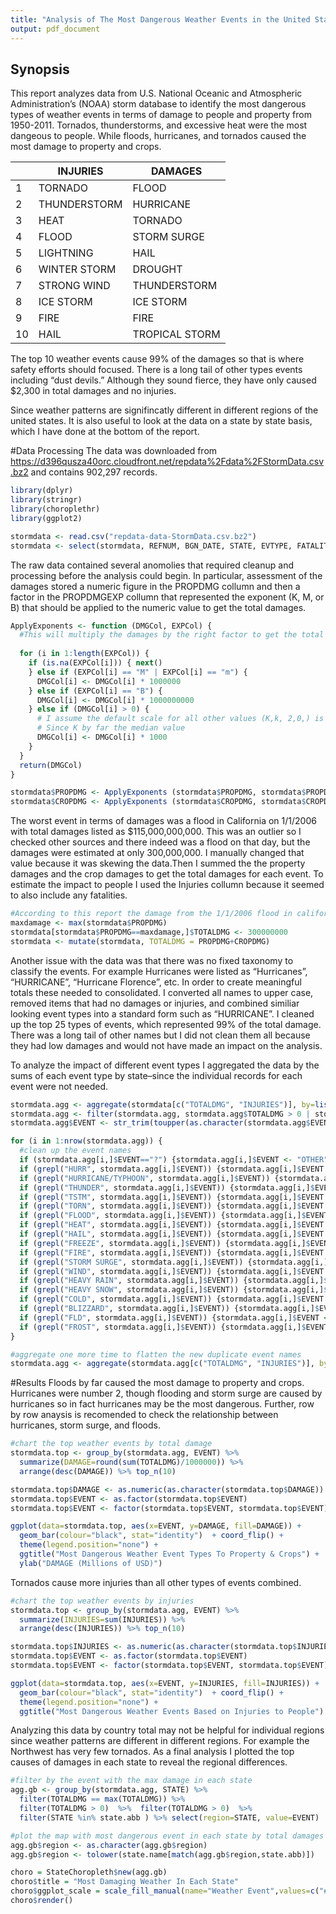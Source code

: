 ```yaml
---
title: "Analysis of The Most Dangerous Weather Events in the United States Since 1950"
output: pdf_document
---
```

## Synopsis
This report analyzes data from U.S. National Oceanic and Atmospheric Administration's (NOAA) storm database to identify the most dangerous types of weather events in terms of damage to people and property from 1950-2011. Tornados, thunderstorms, and excessive heat were the most dangeous to people. While floods, hurricanes, and tornados caused the most damage to property and crops.

| |    INJURIES  | DAMAGES         | 
|-|--------------|-----------------|
|1|       TORNADO| FLOOD           |
|2|  THUNDERSTORM|  HURRICANE      |
|3|          HEAT|  TORNADO        |
|4|         FLOOD|  STORM SURGE    |
|5|     LIGHTNING|  HAIL           |
|6|  WINTER STORM|  DROUGHT        |
|7|   STRONG WIND|  THUNDERSTORM   |
|8|     ICE STORM|   ICE STORM     |
|9|          FIRE|    FIRE         |
|10|         HAIL|   TROPICAL STORM|

The top 10 weather events cause 99% of the damages so that is where safety efforts should focused. There is a long tail of other types events including "dust devils." Although they sound fierce, they have only caused $2,300 in total  damages and no injuries. 

Since weather patterns are signifincatly different in different regions of the united states. It is also useful to look at the data on a state by state basis, which I have done at the bottom of the report. 

#Data Processing
The data was downloaded from <https://d396qusza40orc.cloudfront.net/repdata%2Fdata%2FStormData.csv.bz2> and contains 902,297 records. 

``` r
library(dplyr)
library(stringr)
library(choroplethr)
library(ggplot2)

stormdata <- read.csv("repdata-data-StormData.csv.bz2")
stormdata <- select(stormdata, REFNUM, BGN_DATE, STATE, EVTYPE, FATALITIES,INJURIES, PROPDMG, PROPDMGEXP, CROPDMG, CROPDMGEXP)
```

The raw data contained several anomolies that required cleanup and processing before the analysis could begin. In particular, assessment of the damages stored a numeric figure in the PROPDMG collumn and then a factor in the PROPDMGEXP collumn that represented the exponent (K, M, or B) that should be applied to the numeric value to get the total damages. 

``` r
ApplyExponents <- function (DMGCol, EXPCol) {
  #This will multiply the damages by the right factor to get the total damages
  
  for (i in 1:length(EXPCol)) {
    if (is.na(EXPCol[i])) { next()
    } else if (EXPCol[i] == "M" | EXPCol[i] == "m") {
      DMGCol[i] <- DMGCol[i] * 1000000
    } else if (EXPCol[i] == "B") {
      DMGCol[i] <- DMGCol[i] * 1000000000
    } else if (DMGCol[i] > 0) {
      # I assume the default scale for all other values (K,k, 2,0,) is thousands 
      # Since K by far the median value
      DMGCol[i] <- DMGCol[i] * 1000
    }
  }
  return(DMGCol)
}

stormdata$PROPDMG <- ApplyExponents (stormdata$PROPDMG, stormdata$PROPDMGEXP)
stormdata$CROPDMG <- ApplyExponents (stormdata$CROPDMG, stormdata$CROPDMGEXP)
```

The worst event in terms of damages was a flood in California on 1/1/2006 with total damages listed as $115,000,000,000. This was an outlier so I checked other sources and there indeed was a flood on that day, but the damages were estimated at only 300,000,000. I manually changed that value because it was skewing the data.Then I summed the the property damages and the crop damages to get the total damages for each event. To estimate the impact to people I used the Injuries collumn because it seemed to also include any fatalities. 

``` r
#According to this report the damage from the 1/1/2006 flood in california was $300M USD
maxdamage <- max(stormdata$PROPDMG)
stormdata[stormdata$PROPDMG==maxdamage,]$TOTALDMG <- 300000000
stormdata <- mutate(stormdata, TOTALDMG = PROPDMG+CROPDMG)
```

Another issue with the data was that there was no fixed taxonomy to classify the events. For example Hurricanes were listed as "Hurricanes", "HURRICANE", "Hurricane Florence", etc. In order to create meaningful totals these needed to consolidated. I converted all names to upper case, removed items that had no damages or injuries, and combined similiar looking event types into a standard form such as "HURRICANE". I cleaned up the top 25 types of events, which represented 99% of the total damage. There was a long tail of other names but I  did not clean them all because they had low damages and would not have made an impact on the analysis. 

To analyze the impact of different event types I aggregated the data by the sums of each event type by state--since the individual records for each event were not needed.

``` r
stormdata.agg <- aggregate(stormdata[c("TOTALDMG", "INJURIES")], by=list(EVENT=stormdata$EVTYPE, STATE=stormdata$STATE), FUN="sum")
stormdata.agg <- filter(stormdata.agg, stormdata.agg$TOTALDMG > 0 | stormdata.agg$INJURIES > 0)
stormdata.agg$EVENT <- str_trim(toupper(as.character(stormdata.agg$EVENT)))

for (i in 1:nrow(stormdata.agg)) {
  #clean up the event names
  if (stormdata.agg[i,]$EVENT=="?") {stormdata.agg[i,]$EVENT <- "OTHER"}
  if (grepl("HURR", stormdata.agg[i,]$EVENT)) {stormdata.agg[i,]$EVENT <- "HURRICANE"}
  if (grepl("HURRICANE/TYPHOON", stormdata.agg[i,]$EVENT)) {stormdata.agg[i,]$EVENT <- "HURRICANE"}
  if (grepl("THUNDER", stormdata.agg[i,]$EVENT)) {stormdata.agg[i,]$EVENT <- "THUNDERSTORM"}
  if (grepl("TSTM", stormdata.agg[i,]$EVENT)) {stormdata.agg[i,]$EVENT <- "THUNDERSTORM"}
  if (grepl("TORN", stormdata.agg[i,]$EVENT)) {stormdata.agg[i,]$EVENT <- "TORNADO"}
  if (grepl("FLOOD", stormdata.agg[i,]$EVENT)) {stormdata.agg[i,]$EVENT <- "FLOOD"}
  if (grepl("HEAT", stormdata.agg[i,]$EVENT)) {stormdata.agg[i,]$EVENT <- "HEAT"}
  if (grepl("HAIL", stormdata.agg[i,]$EVENT)) {stormdata.agg[i,]$EVENT <- "HAIL"}
  if (grepl("FREEZE", stormdata.agg[i,]$EVENT)) {stormdata.agg[i,]$EVENT <- "FREEZE"}
  if (grepl("FIRE", stormdata.agg[i,]$EVENT)) {stormdata.agg[i,]$EVENT <- "FIRE"}
  if (grepl("STORM SURGE", stormdata.agg[i,]$EVENT)) {stormdata.agg[i,]$EVENT <- "STORM SURGE"}
  if (grepl("WIND", stormdata.agg[i,]$EVENT)) {stormdata.agg[i,]$EVENT <- "STRONG WIND"}
  if (grepl("HEAVY RAIN", stormdata.agg[i,]$EVENT)) {stormdata.agg[i,]$EVENT <- "HEAVY RAIN"}
  if (grepl("HEAVY SNOW", stormdata.agg[i,]$EVENT)) {stormdata.agg[i,]$EVENT <- "HEAVY SNOW"}
  if (grepl("COLD", stormdata.agg[i,]$EVENT)) {stormdata.agg[i,]$EVENT <- "EXTREME COLD"}
  if (grepl("BLIZZARD", stormdata.agg[i,]$EVENT)) {stormdata.agg[i,]$EVENT <- "WINTER STORM"}
  if (grepl("FLD", stormdata.agg[i,]$EVENT)) {stormdata.agg[i,]$EVENT <- "FLOOD"}
  if (grepl("FROST", stormdata.agg[i,]$EVENT)) {stormdata.agg[i,]$EVENT <- "FROST"}
}

#aggregate one more time to flatten the new duplicate event names
stormdata.agg <- aggregate(stormdata.agg[c("TOTALDMG", "INJURIES")], by=list(EVENT=stormdata.agg$EVENT, STATE=stormdata.agg$STATE), FUN="sum")
```

#Results
Floods by far caused the most damage to property and crops. Hurricanes were number 2, though flooding and storm surge are caused by hurricanes so in fact hurricanes may be the most dangerous. Further, row by row anaysis is recomended to check the relationship between hurricanes, storm surge, and floods.

``` r
#chart the top weather events by total damage
stormdata.top <- group_by(stormdata.agg, EVENT) %>% 
  summarize(DAMAGE=round(sum(TOTALDMG)/1000000)) %>% 
  arrange(desc(DAMAGE)) %>% top_n(10) 

stormdata.top$DAMAGE <- as.numeric(as.character(stormdata.top$DAMAGE))
stormdata.top$EVENT <- as.factor(stormdata.top$EVENT)
stormdata.top$EVENT <- factor(stormdata.top$EVENT, stormdata.top$EVENT)

ggplot(data=stormdata.top, aes(x=EVENT, y=DAMAGE, fill=DAMAGE)) +
  geom_bar(colour="black", stat="identity")  + coord_flip() + 
  theme(legend.position="none") + 
  ggtitle("Most Dangerous Weather Event Types To Property & Crops") +
  ylab("DAMAGE (Millions of USD)")
```

Tornados cause more injuries than all other types of events combined.  

``` r
#chart the top weather events by injuries
stormdata.top <- group_by(stormdata.agg, EVENT) %>% 
  summarize(INJURIES=sum(INJURIES)) %>% 
  arrange(desc(INJURIES)) %>% top_n(10) 

stormdata.top$INJURIES <- as.numeric(as.character(stormdata.top$INJURIES))
stormdata.top$EVENT <- as.factor(stormdata.top$EVENT)
stormdata.top$EVENT <- factor(stormdata.top$EVENT, stormdata.top$EVENT)

ggplot(data=stormdata.top, aes(x=EVENT, y=INJURIES, fill=INJURIES)) +
  geom_bar(colour="black", stat="identity")  + coord_flip() + 
  theme(legend.position="none") + 
  ggtitle("Most Dangerous Weather Events Based on Injuries to People")

```

Analyzing this data by country total may not be helpful for individual regions since weather patterns are different in different regions. For example the Northwest has very few tornados. As a final analysis I plotted the top causes of damages in each state to reveal the regional differences. 

``` r
#filter by the event with the max damage in each state
agg.gb <- group_by(stormdata.agg, STATE) %>% 
  filter(TOTALDMG == max(TOTALDMG)) %>% 
  filter(TOTALDMG > 0)  %>%  filter(TOTALDMG > 0)  %>% 
  filter(STATE %in% state.abb ) %>% select(region=STATE, value=EVENT)

#plot the map with most dangerous event in each state by total damages
agg.gb$region <- as.character(agg.gb$region)
agg.gb$region <- tolower(state.name[match(agg.gb$region,state.abb)])

choro = StateChoropleth$new(agg.gb)
choro$title = "Most Damaging Weather In Each State"
choro$ggplot_scale = scale_fill_manual(name="Weather Event",values=c("#d73027", "#f46d43", "#fdae61","#4575b4", "#e0f3f8", "#74add1","#abd9e9", "#ffffbf", "#fee090" ), drop=FALSE)
choro$render()
```